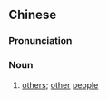 {{also|别侬}}
==Chinese==
{{zh-forms|s=别侬|alt=別人}}

===Pronunciation===
{{zh-pron
|md=bĕk*bĕh-nè̤ng
|mn=pa̍t-lâng
|cat=n
}}

===Noun===
{{zh-noun}}

# {{lb|zh|Min}} [[others]]; [[other]] [[people]]